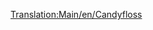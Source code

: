 [[Translation:Main/en/Candyfloss]]
{{nl/Vracht|name=Suikerspin
|image=CandyflossForest.png
|geproduceerd=[[Main/nl/Suikerspinbos|Suikerspinbos]]
| geaccepteerd=[[Main/nl/Snoepfabriek|Snoepfabriek]]
}}